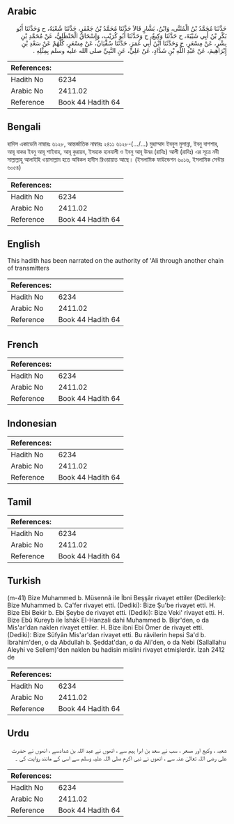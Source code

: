 ## Arabic


<div dir="rtl" lang="ar" style={{fontSize:'larger',backgroundColor:'#f8f9fa',padding:20}}>
حَدَّثَنَا مُحَمَّدُ بْنُ الْمُثَنَّى، وَابْنُ، بَشَّارٍ قَالاَ حَدَّثَنَا مُحَمَّدُ بْنُ جَعْفَرٍ، حَدَّثَنَا شُعْبَةُ، ح وَحَدَّثَنَا أَبُو بَكْرِ بْنُ أَبِي شَيْبَةَ، ح حَدَّثَنَا وَكِيعٌ، ح وَحَدَّثَنَا أَبُو كُرَيْبٍ، وَإِسْحَاقُ الْحَنْظَلِيُّ، عَنْ مُحَمَّدِ بْنِ بِشْرٍ، عَنْ مِسْعَرٍ، ح وَحَدَّثَنَا ابْنُ أَبِي عُمَرَ، حَدَّثَنَا سُفْيَانُ، عَنْ مِسْعَرٍ، كُلُّهُمْ عَنْ سَعْدِ بْنِ إِبْرَاهِيمَ، عَنْ عَبْدِ اللَّهِ بْنِ شَدَّادٍ، عَنْ عَلِيٍّ، عَنِ النَّبِيِّ صلى الله عليه وسلم بِمِثْلِهِ ‏.‏
</div>
<div style={{backgroundColor:'#f8f9fa',padding:20, marginBottom: 10}}><table> <thead> <tr> <th>References:</th> <th></th> </tr> </thead> <tbody><tr><td>Hadith No</td><td>6234</td></tr><tr><td>Arabic No</td><td>2411.02</td></tr><tr><td>Reference</td><td>Book 44 Hadith 64</td></tr></tbody></table></div>

## Bengali


<div dir="ltr" lang="bn" style={{fontSize:'larger',backgroundColor:'#f8f9fa',padding:20}}>
হাদিস একাডেমি নাম্বারঃ ৬১২৮, আন্তর্জাতিক নাম্বারঃ ২৪১১ ৬১২৮-(.../...) মুহাম্মাদ ইবনুল মুসান্না, ইবনু বাশশার, আবূ বাকর ইবনু আবূ শাইবাহ, আবূ কুরায়ব, ইসহাক হানযালী ও ইবনু আবূ উমর (রাযিঃ) আলী (রাযিঃ) এর সূত্রে নবী সাল্লাল্লাহু আলাইহি ওয়াসাল্লাম হতে অবিকল হাদীস রিওয়ায়াত আছে। (ইসলামিক ফাউন্ডেশন ৬০১৬, ইসলামিক সেন্টার ৬০৫৪)
</div>
<div style={{backgroundColor:'#f8f9fa',padding:20, marginBottom: 10}}><table> <thead> <tr> <th>References:</th> <th></th> </tr> </thead> <tbody><tr><td>Hadith No</td><td>6234</td></tr><tr><td>Arabic No</td><td>2411.02</td></tr><tr><td>Reference</td><td>Book 44 Hadith 64</td></tr></tbody></table></div>

## English


<div dir="ltr" lang="en" style={{fontSize:'larger',backgroundColor:'#f8f9fa',padding:20}}>
This hadith has been narrated on the authority of 'Ali through another chain of transmitters
</div>
<div style={{backgroundColor:'#f8f9fa',padding:20, marginBottom: 10}}><table> <thead> <tr> <th>References:</th> <th></th> </tr> </thead> <tbody><tr><td>Hadith No</td><td>6234</td></tr><tr><td>Arabic No</td><td>2411.02</td></tr><tr><td>Reference</td><td>Book 44 Hadith 64</td></tr></tbody></table></div>

## French


<div dir="ltr" lang="fr" style={{fontSize:'larger',backgroundColor:'#f8f9fa',padding:20}}>

</div>
<div style={{backgroundColor:'#f8f9fa',padding:20, marginBottom: 10}}><table> <thead> <tr> <th>References:</th> <th></th> </tr> </thead> <tbody><tr><td>Hadith No</td><td>6234</td></tr><tr><td>Arabic No</td><td>2411.02</td></tr><tr><td>Reference</td><td>Book 44 Hadith 64</td></tr></tbody></table></div>

## Indonesian


<div dir="ltr" lang="id" style={{fontSize:'larger',backgroundColor:'#f8f9fa',padding:20}}>

</div>
<div style={{backgroundColor:'#f8f9fa',padding:20, marginBottom: 10}}><table> <thead> <tr> <th>References:</th> <th></th> </tr> </thead> <tbody><tr><td>Hadith No</td><td>6234</td></tr><tr><td>Arabic No</td><td>2411.02</td></tr><tr><td>Reference</td><td>Book 44 Hadith 64</td></tr></tbody></table></div>

## Tamil


<div dir="ltr" lang="ta" style={{fontSize:'larger',backgroundColor:'#f8f9fa',padding:20}}>

</div>
<div style={{backgroundColor:'#f8f9fa',padding:20, marginBottom: 10}}><table> <thead> <tr> <th>References:</th> <th></th> </tr> </thead> <tbody><tr><td>Hadith No</td><td>6234</td></tr><tr><td>Arabic No</td><td>2411.02</td></tr><tr><td>Reference</td><td>Book 44 Hadith 64</td></tr></tbody></table></div>

## Turkish


<div dir="ltr" lang="tr" style={{fontSize:'larger',backgroundColor:'#f8f9fa',padding:20}}>
(m-41) Bize Muhammed b. Müsennâ ile İbni Beşşâr rivayet ettiler (Dedilerki): Bize Muhammed b. Ca'fer rivayet etti. (Dediki): Bize Şu'be rivayet etti. H. Bize Ebi Bekir b. Ebi Şeybe de rivayet etti. (Dediki): Bize Veki' rivayet etti. H. Bize Ebû Kureyb ile İshâk EI-Hanzali dahi Muhammed b. Bişr'den, o da Mis'ar'dan naklen rivayet ettiler. H. Bize ibni Ebi Ömer de rivayet etti. (Dediki): Bize Süfyân Mis'ar'dan rivayet etti. Bu râvilerin hepsi Sa'd b. İbrahim'den, o da Abdullah b. Şeddat'dan, o da Ali'den, o da Nebi (Sallallahu Aleyhi ve Sellem)'den naklen bu hadisin mislini rivayet etmişlerdir. İzah 2412 de
</div>
<div style={{backgroundColor:'#f8f9fa',padding:20, marginBottom: 10}}><table> <thead> <tr> <th>References:</th> <th></th> </tr> </thead> <tbody><tr><td>Hadith No</td><td>6234</td></tr><tr><td>Arabic No</td><td>2411.02</td></tr><tr><td>Reference</td><td>Book 44 Hadith 64</td></tr></tbody></table></div>

## Urdu


<div dir="rtl" lang="ur" style={{fontSize:'larger',backgroundColor:'#f8f9fa',padding:20}}>
شعبہ ، وکیع اور مسعر ، سب نے سعد بن ابرا ہیم سے ، انھوں نے عبد اللہ بن شدادسے ، انھوں نے حضرت علی رضی اللہ تعالیٰ عنہ سے ، انھوں نے نبی اکرم صلی اللہ علیہ وسلم سے اسی کے مانند روایت کی ۔
</div>
<div style={{backgroundColor:'#f8f9fa',padding:20, marginBottom: 10}}><table> <thead> <tr> <th>References:</th> <th></th> </tr> </thead> <tbody><tr><td>Hadith No</td><td>6234</td></tr><tr><td>Arabic No</td><td>2411.02</td></tr><tr><td>Reference</td><td>Book 44 Hadith 64</td></tr></tbody></table></div>